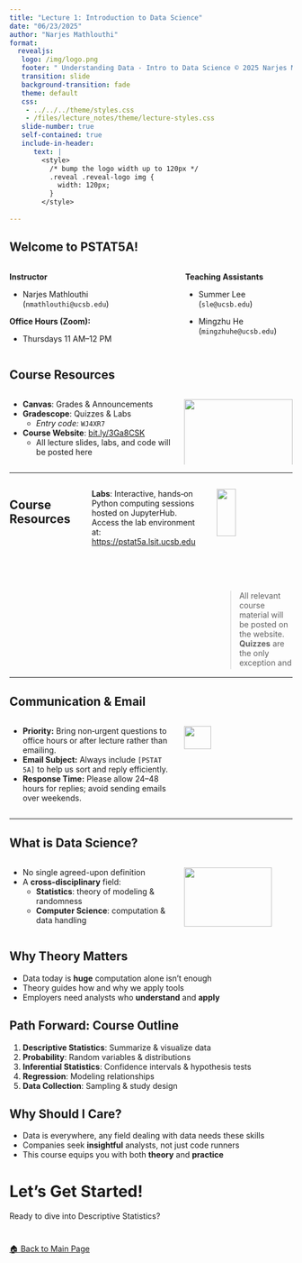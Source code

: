 ```yaml
---
title: "Lecture 1: Introduction to Data Science"
date: "06/23/2025"
author: "Narjes Mathlouthi"
format:
  revealjs:
   logo: /img/logo.png
   footer: " Understanding Data - Intro to Data Science © 2025 Narjes Mathlouthi"
   transition: slide
   background-transition: fade
   theme: default
   css: 
    - ../../../theme/styles.css
    - /files/lecture_notes/theme/lecture-styles.css
   slide-number: true
   self-contained: true
   include-in-header:
      text: |
        <style>
          /* bump the logo width up to 120px */
          .reveal .reveal-logo img {
            width: 120px;
          }
        </style>
   
---
```


## Welcome to PSTAT5A! {.smaller}
::: {.columns}
::: {.column width="55%"}

**Instructor** 

- Narjes Mathlouthi (`nmathlouthi@ucsb.edu`)  
  
**Office Hours (Zoom):** 

- Thursdays 11 AM–12 PM 
:::

::: {.column width="35%"}
**Teaching Assistants**

- Summer Lee (`sle@ucsb.edu`)  
  
- Mingzhu He (`mingzhuhe@ucsb.edu`)
:::
:::
 



## Course Resources {.smaller}

:::: {.columns}
::: {.column width="60%"}

- **Canvas**: Grades & Announcements
- **Gradescope**: Quizzes & Labs  
  - _Entry code:_ `WJ4XR7`  
- **Course Website**: [bit.ly/3Ga8CSK](https://bit.ly/3Ga8CSK)
   - All lecture slides, labs, and code will be posted here

:::

::: {.column width="40%"}
![](/files/lecture_notes/Lecture_1/img/qr_code.png){width="100%"  fig-align="right" }
:::

::::




---

:::: {.columns}

<h2>Course Resources</h2>

::: {.column width="60%"}
**Labs**: Interactive, hands‐on Python computing sessions hosted on JupyterHub.  
Access the lab environment at: [https://pstat5a.lsit.ucsb.edu](https://pstat5a.lsit.ucsb.edu)
:::

::: {.column width="40%"}
![](/files/lecture_notes/Lecture_1/img/jupyterlogo.png){ width="50%"  fig-align="right" }

::: aside
> All relevant course material will be posted on the website. 
> **Quizzes** are the only exception and will be administered via Gradescope.
> **Please read the syllabus fully and carefully!**
::: 
:::
::::


---

## Communication & Email {.smaller}

:::: {.columns }
::: {.column width="60%"}
- **Priority:** Bring non‐urgent questions to office hours or after lecture rather than emailing.  
- **Email Subject:** Always include `[PSTAT 5A]` to help us sort and reply efficiently.  
- **Response Time:** Please allow 24–48 hours for replies; avoid sending emails over weekends.  

:::

::: {.column width="40%"}
![](/files/lecture_notes/Lecture_1/img/email.png){ width="50%"  fig-align="right" }

:::
::::

---

## What is Data Science? {.smaller}
:::: {.columns}

::: {.column width="60%"}

- No single agreed-upon definition  
- A **cross-disciplinary** field:  
  - **Statistics**: theory of modeling & randomness  
  - **Computer Science**: computation & data handling

:::

::: {.column width="40%"}
![](/files/lecture_notes/Lecture_1/img/data_science.png){ width="90%" fig-align="right"  }
:::
::::




## Why Theory Matters {.smaller}

- Data today is **huge** computation alone isn't enough  
- Theory guides how and why we apply tools  
- Employers need analysts who **understand** and **apply**



## Path Forward: Course Outline {.smaller}

1. **Descriptive Statistics**: Summarize & visualize data  
2. **Probability**: Random variables & distributions  
3. **Inferential Statistics**: Confidence intervals & hypothesis tests  
4. **Regression**: Modeling relationships  
5. **Data Collection**: Sampling & study design



## Why Should I Care? {.smaller}

- Data is everywhere, any field dealing with data needs these skills  
- Companies seek **insightful** analysts, not just code runners  
- This course equips you with both **theory** and **practice**



# Let’s Get Started!

Ready to dive into Descriptive Statistics?

#

```{=html}
<a href="https://pstat5a.com/schedule.html" class="main-page-btn">🏠 Back to Main Page</a>
```